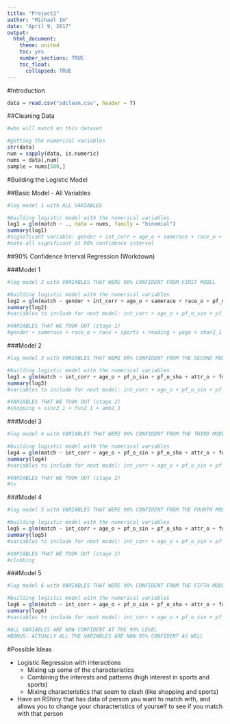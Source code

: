 ---
title: "Project2"
author: "Michael Im"
date: "April 9, 2017"
output:   
  html_document: 
    theme: united
    toc: yes
    number_sections: TRUE
    toc_float:
      collapsed: TRUE
---

#Introduction

```{r, include = F}

data = read.csv("sdclean.csv", header = T)

```

##Cleaning Data

```{r}
#who will match on this dataset

#getting the numerical variables
str(data)
num = sapply(data, is.numeric)
nums = data[,num]
sample = nums[500,]
```

#Building the Logistic Model

##Basic Model - All Variables

```{r}
#log model 1 with ALL VARIABLES

#building logistic model with the numerical variables
log1 = glm(match ~ ., data = nums, family = "binomial")
summary(log1)
#significant variable: gender + int_corr + age_o + samerace + race_o + pf_o_sin + pf_o_sha + attr_o + fun_o + prob_o + met_o + race + imprace + sports + exercise + art + gaming + clubbing + reading + tv + movies + concerts + music + shopping + yoga + exphappy + attr2_1 + sinc2_1 + intel2_1 + fun2_1 + amb2_1 + shar2_1
#note all significant at 90% confidence interval

```

##90% Confidence Interval Regression (Workdown)

###Model 1

```{r}

#log model 2 with VARIABLES THAT WERE 90% CONFIDENT FROM FIRST MODEL

#building logistic model with the numerical variables
log2 = glm(match ~ gender + int_corr + age_o + samerace + race_o + pf_o_sin + pf_o_sha + attr_o + fun_o + prob_o + met_o + race + imprace + sports + exercise + art + gaming + clubbing + reading + tv + movies + concerts + music + shopping + yoga + exphappy + attr2_1 + sinc2_1 + intel2_1 + fun2_1 + amb2_1 + shar2_1, data = nums, family = "binomial")
summary(log2)
#variables to include for next model: int_corr + age_o + pf_o_sin + pf_o_sha + attr_o + fun_o + prob_o + met_o +  imprace +  exercise + art + gaming + clubbing +  tv + movies + concerts + music + shopping +  exphappy + attr2_1 + sinc2_1 + intel2_1 + fun2_1 + amb2_1 

#VARIABLES THAT WE TOOK OUT (stage 1)
#gender + samerace + race_o + race + sports + reading + yoga + shar2_1

```

###Model 2

```{r}
#log model 3 with VARIABLES THAT WERE 90% CONFIDENT FROM THE SECOND MODEL

#building logistic model with the numerical variables
log3 = glm(match ~ int_corr + age_o + pf_o_sin + pf_o_sha + attr_o + fun_o + prob_o + met_o +  imprace +  exercise + art + gaming + clubbing +  tv + movies + concerts + music + shopping +  exphappy + attr2_1 + sinc2_1 + intel2_1 + fun2_1 + amb2_1, data = nums, family = "binomial")
summary(log3)
#variables to include for next model: int_corr + age_o + pf_o_sin + pf_o_sha + attr_o + fun_o + prob_o + met_o +  imprace +  exercise + art + gaming + clubbing +  tv + movies + concerts + music + exphappy + attr2_1 + intel2_1

#VARIABLES THAT WE TOOK OUT (stage 2)
#shopping + sinc2_1 + fun2_1 + amb2_1
```

###Model 3

```{r}

#log model 4 with VARIABLES THAT WERE 90% CONFIDENT FROM THE THIRD MODEL

#building logistic model with the numerical variables
log4 = glm(match ~ int_corr + age_o + pf_o_sin + pf_o_sha + attr_o + fun_o + prob_o + met_o +  imprace +  exercise + art + gaming + clubbing +  tv + movies + concerts + music + exphappy + attr2_1 + intel2_1, data = nums, family = "binomial")
summary(log4)
#variables to include for next model: int_corr + age_o + pf_o_sin + pf_o_sha + attr_o + fun_o + prob_o + met_o +  imprace +  exercise + art + gaming + clubbing + movies + concerts + music + exphappy + attr2_1 + intel2_1

#VARIABLES THAT WE TOOK OUT (stage 2)
#tv

```

###Model 4

```{r}

#log model 5 with VARIABLES THAT WERE 90% CONFIDENT FROM THE FOURTH MODEL

#building logistic model with the numerical variables
log5 = glm(match ~ int_corr + age_o + pf_o_sin + pf_o_sha + attr_o + fun_o + prob_o + met_o +  imprace +  exercise + art + gaming + clubbing + movies + concerts + music + exphappy + attr2_1 + intel2_1, data = nums, family = "binomial")
summary(log5)
#variables to include for next model: int_corr + age_o + pf_o_sin + pf_o_sha + attr_o + fun_o + prob_o + met_o +  imprace +  exercise + art + gaming + movies + concerts + music + exphappy + attr2_1 + intel2_1

#VARIABLES THAT WE TOOK OUT (stage 2)
#clubbing

```

###Model 5

```{r}

#log model 6 with VARIABLES THAT WERE 90% CONFIDENT FROM THE FIFTH MODEL

#building logistic model with the numerical variables
log6 = glm(match ~ int_corr + age_o + pf_o_sin + pf_o_sha + attr_o + fun_o + prob_o + met_o +  imprace +  exercise + art + gaming + movies + concerts + music + exphappy + attr2_1 + intel2_1, data = nums, family = "binomial")
summary(log6)
#variables to include for next model: int_corr + age_o + pf_o_sin + pf_o_sha + attr_o + fun_o + prob_o + met_o +  imprace +  exercise + art + gaming + movies + concerts + music + exphappy + attr2_1 + intel2_1

#ALL VARIABLES ARE NOW CONFIDENT AT THE 90% LEVEL
#BONUS: ACTUALLY ALL THE VARIABLES ARE NOW 95% CONFIDENT AS WELL

```



#Possible Ideas

* Logistic Regression with interactions
  + Mixing up some of the characteristics
  + Combining the interests and patterns (high interest in sports and sports)
  + Mixing characteristics that seem to clash (like shopping and sports)
* Have an RShiny that has data of person you want to match with, and allows you to change your characteristics of yourself to see if you match with that person











